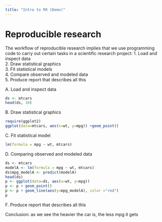 ```yaml
---
title: "Intro to RR (Demo)"
---
```


Reproducible research
===

The workflow of reproducible research implies that we use programming code to carry out certain tasks in a scientific research project:
1. Load and inspect data  
2. Draw statistical graphics  
3. Fit statistical models  
4. Compare observed and modeled data  
5. Produce report that describes all this  

A. Load and inspect data
``` r
ds <- mtcars
head(ds, 10)
```

B. Draw statistical graphics
``` r
require(ggplot2)
ggplot(data=mtcars, aes(x=wt, y=mpg)) +geom_point()
```

C. Fit statistical model
``` r
lm(formula = mpg ~ wt, mtcars)
```

D. Comparing observed and modeled data
``` r
ds <- mtcars 
modelA <- lm(formula = mpg ~ wt, mtcars)
ds$mpg_modelA <- predict(modelA)
head(ds)
p <- ggplot(data=ds, aes(x=wt, y=mpg))
p <- p + geom_point()
p <- p + geom_line(aes(y=mpg_modelA), color ="red")
p
```

F. Produce report that describes all this 

Conclusion: as we see the heavier the car is, the less mpg it gets
